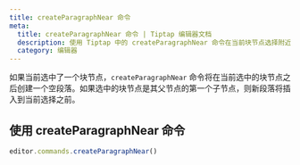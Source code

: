 ```yaml
---
title: createParagraphNear 命令
meta:
  title: createParagraphNear 命令 | Tiptap 编辑器文档
  description: 使用 Tiptap 中的 createParagraphNear 命令在当前块节点选择附近添加段落。更多信息请查看我们的文档！
  category: 编辑器
---
```


如果当前选中了一个块节点，`createParagraphNear` 命令将在当前选中的块节点之后创建一个空段落。如果选中的块节点是其父节点的第一个子节点，则新段落将插入到当前选择之前。

## 使用 createParagraphNear 命令

```js
editor.commands.createParagraphNear()
```